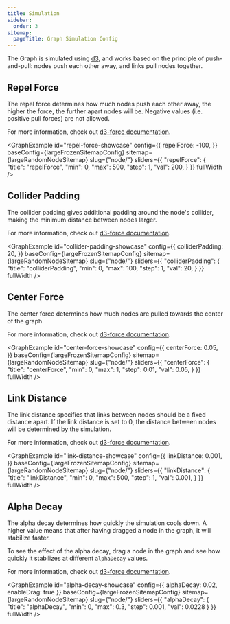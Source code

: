 ```yaml
---
title: Simulation
sidebar:
  order: 3
sitemap:
  pageTitle: Graph Simulation Config
---
```



The Graph is simulated using [d3](https://d3js.org/), and works based on the principle of push-and-pull:
nodes push each other away, and links pull nodes together.

## Repel Force

The repel force determines how much nodes push each other away, the higher the force, the further apart nodes will be.
Negative values (i.e. positive pull forces) are not allowed.

For more information, check out [d3-force documentation](https://www.d3indepth.com/force-layout/#forcemanybody).

<GraphExample id="repel-force-showcase" config={{
	repelForce: -100,
}} baseConfig={largeFrozenSitemapConfig} sitemap={largeRandomNodeSitemap} slug={"node/"} sliders={{
	"repelForce": {
		"title": "repelForce",
		"min": 0,
		"max": 500,
		"step": 1,
		"val": 200,
	}
}} fullWidth />

## Collider Padding

The collider padding gives additional padding around the node's collider, making the minimum distance between nodes larger.

For more information, check out [d3-force documentation](https://www.d3indepth.com/force-layout/#forcecollide).

<GraphExample id="collider-padding-showcase" config={{
	colliderPadding: 20,
}} baseConfig={largeFrozenSitemapConfig} sitemap={largeRandomNodeSitemap} slug={"node/"} sliders={{
	"colliderPadding": {
		"title": "colliderPadding",
		"min": 0,
		"max": 100,
		"step": 1,
		"val": 20,
	}
}} fullWidth />

## Center Force

The center force determines how much nodes are pulled towards the center of the graph.

For more information, check out [d3-force documentation](https://www.d3indepth.com/force-layout/#forcex-and-forcey).

<GraphExample id="center-force-showcase" config={{
	centerForce: 0.05,
}} baseConfig={largeFrozenSitemapConfig} sitemap={largeRandomNodeSitemap} slug={"node/"} sliders={{
	"centerForce": {
		"title": "centerForce",
		"min": 0,
		"max": 1,
		"step": 0.01,
		"val": 0.05,
	}
}} fullWidth />

## Link Distance

The link distance specifies that links between nodes should be a fixed distance apart.
If the link distance is set to 0, the distance between nodes will be determined by the simulation.

For more information, check out [d3-force documentation](https://www.d3indepth.com/force-layout/#forcelink).

<GraphExample id="link-distance-showcase" config={{
	linkDistance: 0.001,
}} baseConfig={largeFrozenSitemapConfig} sitemap={largeRandomNodeSitemap} slug={"node/"} sliders={{
	"linkDistance": {
		"title": "linkDistance",
		"min": 0,
		"max": 500,
		"step": 1,
		"val": 0.001,
	}
}} fullWidth />

## Alpha Decay

The alpha decay determines how quickly the simulation cools down.
A higher value means that after having dragged a node in the graph, it will stabilize faster.

To see the effect of the alpha decay, drag a node in the graph and see how quickly it stabilizes at different `alphaDecay` values.

For more information, check out [d3-force documentation](https://d3js.org/d3-force/simulation#simulation_alphaDecay).

<GraphExample id="alpha-decay-showcase" config={{
	alphaDecay: 0.02,
	enableDrag: true
}} baseConfig={largeFrozenSitemapConfig} sitemap={largeRandomNodeSitemap} slug={"node/"} sliders={{
	"alphaDecay": {
		"title": "alphaDecay",
		"min": 0,
		"max": 0.3,
		"step": 0.001,
		"val": 0.0228
	}
}} fullWidth />
